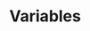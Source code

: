 # Variables

<div id='redoc-container'>
</div>
<script>
  (function() {
  Redoc.init('/_static/api/tag_manager_authorized_api_variables.json', {}, document.getElementById('redoc-container'), () => {
    window.prepareRedocMenu ? window.prepareRedocMenu() : setTimeout(() => {
      window.prepareRedocMenu()
    }, 2000)
  })})();
</script>
